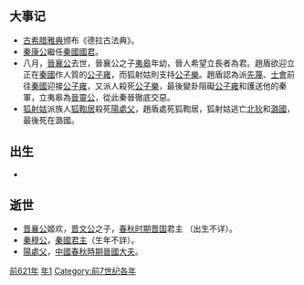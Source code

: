 {{yearTOC|-621|[[周襄王|周襄王]]三十一年 [[魯文公|魯文公]]六年 [[齊昭公|齊昭公]]十二年 [[晉襄公|晉襄公]]七年 [[秦穆公|秦穆公]]三十九年 [[宋成公|宋成公]]十六年 [[楚穆王|楚穆王]]五年 [[衛成公|衛成公]]十四年 [[陳共公|陳共公]]十一年 [[蔡庄侯|蔡庄侯]]二十五年 [[曹共公|曹共公]]三十二年 [[郑穆公|郑穆公]]七年 [[燕襄公|燕襄公]]三十七年 [[杞桓公|杞桓公]]十六年}}
== 大事记 ==
* [[古希腊|古希腊]][[雅典|雅典]]颁布《德拉古法典》。 
* [[秦康公|秦康公]]繼任[[秦國君主列表|秦國國君]]。
*八月，[[晉襄公|晉襄公]]去世，晉襄公之子[[夷皋|夷皋]]年幼，晉人希望立長者為君。趙盾欲迎立正在[[秦國|秦國]]作人質的[[公子雍_(晉國)|公子雍]]，而狐射姑則支持[[公子樂|公子樂]]。趙盾認為派[[先蔑|先蔑]]、[[士會|士會]]前往[[秦國|秦國]]迎接[[公子雍_(晉國)|公子雍]]，又派人殺死[[公子樂|公子樂]]，最後變卦阻礙[[公子雍_(晉國)|公子雍]]和護送他的秦軍，立夷皋為[[晉靈公|晉靈公]]，從此秦晉徹底交惡。
*[[狐射姑|狐射姑]]派族人[[狐鞫居|狐鞫居]]殺死[[陽處父|陽處父]]，趙盾處死狐鞫居，狐射姑逃亡[[北狄|北狄]]和[[潞國|潞國]]，最後死在潞國。

== 出生 ==
*

== 逝世 ==
{{Wikisource year mention}}
*[[晋襄公|晋襄公]]姬欢，[[晋文公|晋文公]]之子，[[春秋时期|春秋时期]][[晋国|晋国]]君主 （出生不详）。
*[[秦穆公|秦穆公]]，[[秦國君主|秦國君主]]（生年不詳）。
*[[陽處父|陽處父]]，[[中國|中國]][[春秋時期|春秋時期]][[晉國|晉國]][[大夫|大夫]]。


[[Category:前621年|]]
[[Category:前620年代|年1]]
[[Category:前7世纪各年|Category:前7世纪各年]]